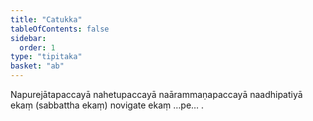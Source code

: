 ```yaml
---
title: "Catukka"
tableOfContents: false
sidebar:
  order: 1
type: "tipitaka"
basket: "ab"
---
```



<DynamicBreadcrumb />

<Paragraph number="556">
Napurejātapaccayā nahetupaccayā naārammaṇapaccayā naadhipatiyā ekaṃ (sabbattha ekaṃ) novigate ekaṃ …pe… .
</Paragraph>